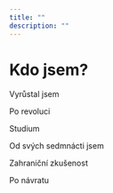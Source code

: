 ```yaml
---
title: ""
description: ""
---
```


# Kdo jsem?

Vyrůstal jsem

Po revoluci

Studium

Od svých sedmnácti jsem

Zahraniční zkušenost

Po návratu

